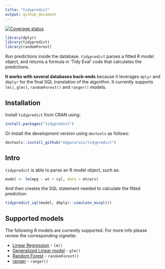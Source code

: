 ```yaml
---
title: "tidypredict"
output: github_document
---
```


 [![Coverage status](https://codecov.io/gh/edgararuiz/tidypredict/branch/master/graph/badge.svg)](https://codecov.io/github/edgararuiz/tidypredict?branch=master)
 

```r
library(dplyr)
library(tidypredict)
library(randomForest)
```

Run predictions inside the database. `tidypredict` parses a fitted R model object, and returns a formula in 'Tidy Eval' code that calculates the predictions.

**It works with several databases back-ends** because it leverages `dplyr` and `dbplyr` for the final SQL translation of the algorithm. It currently supports `lm()`, `glm()`, `randomForest()` and `ranger()` models.

## Installation

Install `tidypredict` from CRAN using:
```r
install.packages("tidypredict")
```

Or install the development version using `devtools` as follows:
```r
devtools::install_github("edgararuiz/tidypredict")
```


## Intro

`tidypredict` is able to parse an R model object, such as:
```r
model <- lm(mpg ~ wt + cyl, data = mtcars)
```

And then creates the SQL statement needed to calculate the fitted prediction:

```r
tidypredict_sql(model, dbplyr::simulate_mssql())
```

## Supported models

The following R models are currently supported. For more info please review the corresponding vignette:

- [Linear Regression](http://tidypredict.netlify.com/articles/lm/) - `lm()`
- [Generalized Linear model](http://tidypredict.netlify.com/articles/glm/) - `glm()`
- [Random Forest](http://tidypredict.netlify.com/articles/randomforest/) - `randomForest()`
- [ranger](http://tidypredict.netlify.com/articles/ranger/) - `ranger()`


